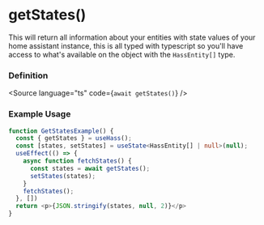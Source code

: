 

<Meta title="HOOKS/useHass/getStates" />

# getStates()
This will return all information about your entities with state values of your home assistant instance, this is all typed with typescript
so you'll have access to what's available on the object with the `HassEntity[]` type.

### Definition
<Source language="ts" code={`await getStates()`} />


### Example Usage

```ts
function GetStatesExample() {
  const { getStates } = useHass();
  const [states, setStates] = useState<HassEntity[] | null>(null);
  useEffect(() => {
    async function fetchStates() {
      const states = await getStates();
      setStates(states);
    }
    fetchStates();
  }, [])
  return <p>{JSON.stringify(states, null, 2)}</p>
}
